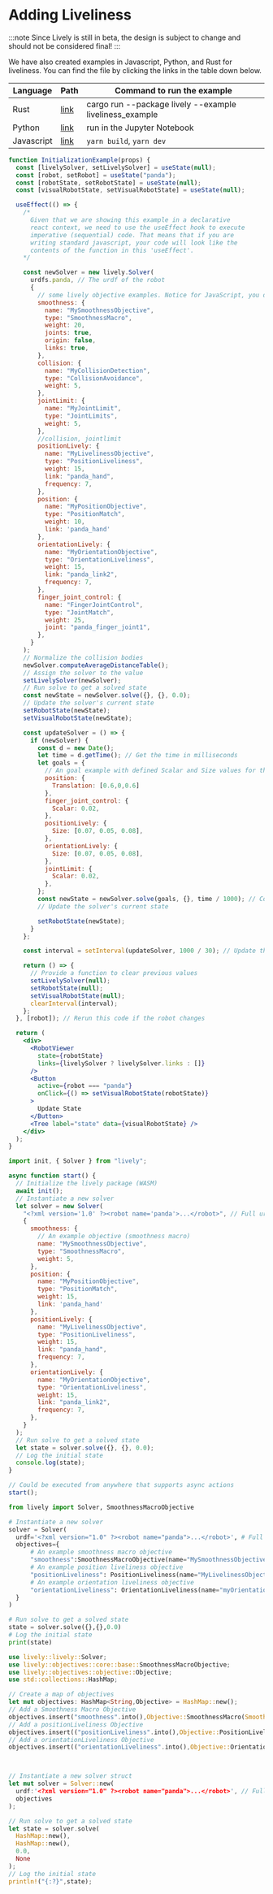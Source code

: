 # Adding Liveliness


:::note
Since Lively is still in beta, the design is subject to change and should not be considered final!
:::

We have also created examples in Javascript, Python, and Rust for liveliness. You can find the file by clicking the links in the table down below.

|Language|Path|Command to run the example|
|---|---|---|
|Rust|[link](https://github.com/Wisc-HCI/lively/blob/master/examples/rust_examples/liveliness_example.rs)|cargo run --package lively --example liveliness_example|
| Python |[link](https://github.com/Wisc-HCI/lively/blob/master/examples/python_examples/liveliness_example.ipynb)|run in the Jupyter Notebook|
| Javascript| [link](https://github.com/Wisc-HCI/lively/tree/master/examples/js_examples/liveliness)|`yarn build`, `yarn dev`|

<Tabs>
  <TabItem value="jsx" label="Live">

```jsx live
function InitializationExample(props) {
  const [livelySolver, setLivelySolver] = useState(null);
  const [robot, setRobot] = useState("panda");
  const [robotState, setRobotState] = useState(null);
  const [visualRobotState, setVisualRobotState] = useState(null);

  useEffect(() => {
    /* 
      Given that we are showing this example in a declarative
      react context, we need to use the useEffect hook to execute
      imperative (sequential) code. That means that if you are
      writing standard javascript, your code will look like the
      contents of the function in this 'useEffect'.
    */

    const newSolver = new lively.Solver(
      urdfs.panda, // The urdf of the robot
      {
        // some lively objective examples. Notice for JavaScript, you do not need to import anything for objective. Simply construct an object
        smoothness: {
          name: "MySmoothnessObjective",
          type: "SmoothnessMacro",
          weight: 20,
          joints: true,
          origin: false,
          links: true,
        },
        collision: {
          name: "MyCollisionDetection",
          type: "CollisionAvoidance",
          weight: 5,
        },
        jointLimit: {
          name: "MyJointLimit",
          type: "JointLimits",
          weight: 5,
        },
        //collision, jointlimit
        positionLively: {
          name: "MyLivelinessObjective",
          type: "PositionLiveliness",
          weight: 15,
          link: "panda_hand",
          frequency: 7,
        },
        position: {
          name: "MyPositionObjective",
          type: "PositionMatch",
          weight: 10,
          link: 'panda_hand'
        },
        orientationLively: {
          name: "MyOrientationObjective",
          type: "OrientationLiveliness",
          weight: 15,
          link: "panda_link2",
          frequency: 7,
        },
        finger_joint_control: {
          name: "FingerJointControl",
          type: "JointMatch",
          weight: 25,
          joint: "panda_finger_joint1",
        },
      }
    );
    // Normalize the collision bodies
    newSolver.computeAverageDistanceTable();
    // Assign the solver to the value
    setLivelySolver(newSolver);
    // Run solve to get a solved state
    const newState = newSolver.solve({}, {}, 0.0);
    // Update the solver's current state
    setRobotState(newState);
    setVisualRobotState(newState);

    const updateSolver = () => {
      if (newSolver) {
        const d = new Date();
        let time = d.getTime(); // Get the time in milliseconds
        let goals = {
          // An goal example with defined Scalar and Size values for the lively objectives
          position: {
            Translation: [0.6,0,0.6]
          },
          finger_joint_control: {
            Scalar: 0.02,
          },
          positionLively: {
            Size: [0.07, 0.05, 0.08],
          },
          orientationLively: {
            Size: [0.07, 0.05, 0.08],
          },
          jointLimit: {
            Scalar: 0.02,
          },
        };
        const newState = newSolver.solve(goals, {}, time / 1000); // Convert the time to second
        // Update the solver's current state

        setRobotState(newState);
      }
    };

    const interval = setInterval(updateSolver, 1000 / 30); // Update the solver 30fps

    return () => {
      // Provide a function to clear previous values
      setLivelySolver(null);
      setRobotState(null);
      setVisualRobotState(null);
      clearInterval(interval);
    };
  }, [robot]); // Rerun this code if the robot changes

  return (
    <div>
      <RobotViewer
        state={robotState}
        links={livelySolver ? livelySolver.links : []}
      />
      <Button
        active={robot === "panda"}
        onClick={() => setVisualRobotState(robotState)}
      >
        Update State
      </Button>
      <Tree label="state" data={visualRobotState} />
    </div>
  );
}
```

  </TabItem>

  <TabItem value="js" label="Javascript">

```js
import init, { Solver } from "lively";

async function start() {
  // Initialize the lively package (WASM)
  await init();
  // Instantiate a new solver
  let solver = new Solver(
    "<?xml version='1.0' ?><robot name='panda'>...</robot>", // Full urdf as a string
    {
      smoothness: {
        // An example objective (smoothness macro)
        name: "MySmoothnessObjective",
        type: "SmoothnessMacro",
        weight: 5,
      },
      position: {
        name: "MyPositionObjective",
        type: "PositionMatch",
        weight: 15,
        link: 'panda_hand'
      },
      positionLively: {
        name: "MyLivelinessObjective",
        type: "PositionLiveliness",
        weight: 15,
        link: "panda_hand",
        frequency: 7,
      },
      orientationLively: {
        name: "MyOrientationObjective",
        type: "OrientationLiveliness",
        weight: 15,
        link: "panda_link2",
        frequency: 7,
      },
    }
  );
  // Run solve to get a solved state
  let state = solver.solve({}, {}, 0.0);
  // Log the initial state
  console.log(state);
}

// Could be executed from anywhere that supports async actions
start();
```

  </TabItem>

  <TabItem value="py" label="Python">

```py
from lively import Solver, SmoothnessMacroObjective

# Instantiate a new solver
solver = Solver(
  urdf='<?xml version="1.0" ?><robot name="panda">...</robot>', # Full urdf as a string
  objectives={
      # An example smoothness macro objective
      "smoothness":SmoothnessMacroObjective(name="MySmoothnessObjective",weight=5),
      # An example position liveliness objective
      "positionLiveliness": PositionLiveliness(name="MyLivelinessObjective",link="panda_hand",frequency=7,weight=25),
      # An example orientation liveliness objective
      "orientationLiveliness": OrientationLiveliness(name="myOrientationLiveliness",link="panda_link2",frequency=7,weight=15)
  }
)

# Run solve to get a solved state
state = solver.solve({},{},0.0)
# Log the initial state
print(state)
```

  </TabItem>

  <TabItem value="rs" label="Rust">

```rust
use lively::lively::Solver;
use lively::objectives::core::base::SmoothnessMacroObjective;
use lively::objectives::objective::Objective;
use std::collections::HashMap;

// Create a map of objectives
let mut objectives: HashMap<String,Objective> = HashMap::new();
// Add a Smoothness Macro Objective
objectives.insert("smoothness".into(),Objective::SmoothnessMacro(SmoothnessMacroObjective::new("MySmoothnessObjective",5.0)));
// Add a positionLiveliness Objective
objectives.insert(("positionLiveliness".into(),Objective::PositionLiveliness(PositionLiveliness::new("MyLivelinessObjective",25,"panda_hand",7))));
// Add a orientationLiveliness Objective
objectives.insert(("orientationLiveliness".into(),Objective::OrientationLiveliness(OrientationLiveliness::new("MyOrientationlinessObjective",15,"panda_link2",7))));



// Instantiate a new solver struct
let mut solver = Solver::new(
  urdf:'<?xml version="1.0" ?><robot name="panda">...</robot>', // Full urdf as a string
  objectives
);

// Run solve to get a solved state
let state = solver.solve(
  HashMap::new(),
  HashMap::new(),
  0.0,
  None
);
// Log the initial state
println!("{:?}",state);
```

  </TabItem>

</Tabs>
